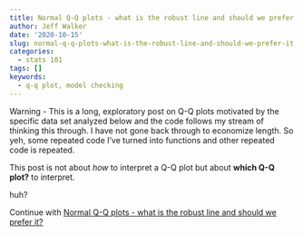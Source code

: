 ```yaml
---
title: Normal Q-Q plots - what is the robust line and should we prefer it?
author: Jeff Walker
date: '2020-10-15'
slug: normal-q-q-plots-what-is-the-robust-line-and-should-we-prefer-it
categories:
  - stats 101
tags: []
keywords:
  - q-q plot, model checking
---
```

Warning - This is a long, exploratory post on Q-Q plots motivated by the specific data set analyzed below and the code follows my stream of thinking this through. I have not gone back through to economize length. So yeh, some repeated code I've turned into functions and other repeated code is repeated.

This post is not about *how* to interpret a Q-Q plot but about **which Q-Q plot?** to interpret.

huh?

Continue with [Normal Q-Q plots - what is the robust line and should we prefer it?](https://rdoodles.rbind.io/posts-biocstyle/2020-10-15-normal-q-q-plots-what-is-the-robust-line-and-should-we-prefer-it.html)

